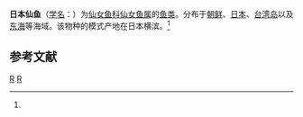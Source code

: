 {{Speciesbox
| genus = Aulopus
| species = japonicus
| authority = ([[阿尔伯特·甘瑟|Günther]], 1880)<ref name='id5527'>{{cite web| url =http://www.bioinfo.cn/db05/BjdwSpecies.php?action=view&id=5527| title =日本仙鱼| work =《中国动物物种编目数据库》| publisher =中国科学院微生物研究所| author =中国科学院动物研究所| accessdate =2009-04-11| deadurl =yes| archiveurl =https://web.archive.org/web/20160305055759/http://www.bioinfo.cn/db05/BjdwSpecies.php?action=view&id=5527| archivedate =2016-03-05}}</ref>
}}

'''日本仙鱼'''（[[学名|学名]]：{{lang|la|''Aulopus japonicus''}}）为[[仙女鱼科|仙女鱼科]][[仙女鱼属|仙女鱼属]]的[[鱼类|鱼类]]。分布于[[朝鲜|朝鲜]]、[[日本|日本]]、[[台湾岛|台湾岛]]以及[[东海|东海]]等海域。该物种的模式产地在日本横滨。<ref name='id5527'/>

== 参考文献 ==
{{reflist}}

{{Taxonbar|from=Q2414902}}

[[Category:仙女鱼属|R]]
[[Category:1880年描述的鱼类|R]]


{{灯笼鱼目小作品}}